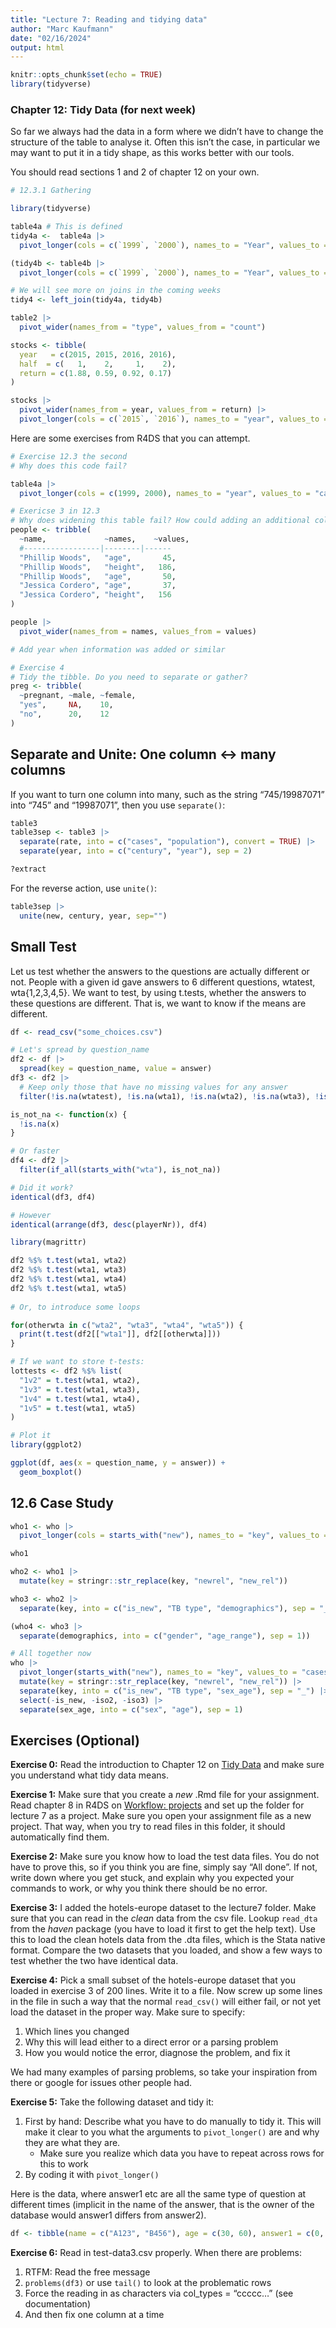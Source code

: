 ```yaml
---
title: "Lecture 7: Reading and tidying data"
author: "Marc Kaufmann"
date: "02/16/2024"
output: html
---
```


```r
knitr::opts_chunk$set(echo = TRUE)
library(tidyverse)
```

### Chapter 12: Tidy Data (for next week)

So far we always had the data in a form where we didn't have to change the structure of the table to analyse it. Often this isn't the case, in particular we may want to put it in a tidy shape, as this works better with our tools.

You should read sections 1 and 2 of chapter 12 on your own.

```r
# 12.3.1 Gathering

library(tidyverse)

table4a # This is defined 
tidy4a <-  table4a |>
  pivot_longer(cols = c(`1999`, `2000`), names_to = "Year", values_to = "Cases")

(tidy4b <- table4b |>
  pivot_longer(cols = c(`1999`, `2000`), names_to = "Year", values_to = "population"))

# We will see more on joins in the coming weeks
tidy4 <- left_join(tidy4a, tidy4b)

table2 |> 
  pivot_wider(names_from = "type", values_from = "count")

stocks <- tibble(
  year   = c(2015, 2015, 2016, 2016),
  half  = c(   1,    2,     1,    2),
  return = c(1.88, 0.59, 0.92, 0.17)
)

stocks |>
  pivot_wider(names_from = year, values_from = return) |>
  pivot_longer(cols = c(`2015`, `2016`), names_to = "year", values_to = "return", names_transform = list(year = as.double))

```

Here are some exercises from R4DS that you can attempt.

```r
# Exercise 12.3 the second
# Why does this code fail?

table4a |> 
  pivot_longer(cols = c(1999, 2000), names_to = "year", values_to = "cases")

# Exericse 3 in 12.3
# Why does widening this table fail? How could adding an additional column help?
people <- tribble(
  ~name,             ~names,    ~values,
  #-----------------|--------|------
  "Phillip Woods",   "age",       45,
  "Phillip Woods",   "height",   186,
  "Phillip Woods",   "age",       50,
  "Jessica Cordero", "age",       37,
  "Jessica Cordero", "height",   156
)

people |>
  pivot_wider(names_from = names, values_from = values)

# Add year when information was added or similar

# Exercise 4 
# Tidy the tibble. Do you need to separate or gather?
preg <- tribble(
  ~pregnant, ~male, ~female,
  "yes",     NA,    10,
  "no",      20,    12
)
```

## Separate and Unite: One column <-> many columns

If you want to turn one column into many, such as the string "745/19987071" into "745" and "19987071", then you use `separate()`:

```r
table3
table3sep <- table3 |>
  separate(rate, into = c("cases", "population"), convert = TRUE) |>
  separate(year, into = c("century", "year"), sep = 2)

?extract
```

For the reverse action, use `unite()`:

```r
table3sep |>
  unite(new, century, year, sep="")

```

## Small Test 

Let us test whether the answers to the questions are actually different or not. People with a given id gave answers to 6 different questions, wtatest, wta{1,2,3,4,5}. We want to test, by using t.tests, whether the answers to these questions are different. That is, we want to know if the means are different.

```r
df <- read_csv("some_choices.csv")

# Let's spread by question_name
df2 <- df |>
  spread(key = question_name, value = answer)  
df3 <- df2 |>
  # Keep only those that have no missing values for any answer
  filter(!is.na(wtatest), !is.na(wta1), !is.na(wta2), !is.na(wta3), !is.na(wta4), !is.na(wta5))

is_not_na <- function(x) {
  !is.na(x)
}

# Or faster
df4 <- df2 |>
  filter(if_all(starts_with("wta"), is_not_na))

# Did it work?
identical(df3, df4)

# However
identical(arrange(df3, desc(playerNr)), df4)

library(magrittr)

df2 %$% t.test(wta1, wta2)  
df2 %$% t.test(wta1, wta3)  
df2 %$% t.test(wta1, wta4)  
df2 %$% t.test(wta1, wta5)  
  
# Or, to introduce some loops

for(otherwta in c("wta2", "wta3", "wta4", "wta5")) {
  print(t.test(df2[["wta1"]], df2[[otherwta]]))
}

# If we want to store t-tests:
lottests <- df2 %$% list(
  "1v2" = t.test(wta1, wta2),
  "1v3" = t.test(wta1, wta3),
  "1v4" = t.test(wta1, wta4),
  "1v5" = t.test(wta1, wta5)
)

# Plot it
library(ggplot2)

ggplot(df, aes(x = question_name, y = answer)) +
  geom_boxplot()

```

## 12.6 Case Study

```r
who1 <- who |>
  pivot_longer(cols = starts_with("new"), names_to = "key", values_to = "cases", values_drop_na = TRUE)

who1

who2 <- who1 |>
  mutate(key = stringr::str_replace(key, "newrel", "new_rel"))

who3 <- who2 |>
  separate(key, into = c("is_new", "TB type", "demographics"), sep = "_")

(who4 <- who3 |>
  separate(demographics, into = c("gender", "age_range"), sep = 1))

# All together now
who |>
  pivot_longer(starts_with("new"), names_to = "key", values_to = "cases", values_drop_na = TRUE) |>
  mutate(key = stringr::str_replace(key, "newrel", "new_rel")) |>
  separate(key, into = c("is_new", "TB type", "sex_age"), sep = "_") |>
  select(-is_new, -iso2, -iso3) |>
  separate(sex_age, into = c("sex", "age"), sep = 1)
```


## Exercises (Optional)

**Exercise 0:** Read the introduction to Chapter 12 on [Tidy Data](https://r4ds.had.co.nz/tidy-data.html) and make sure you understand what tidy data means.

**Exercise 1:** Make sure that you create a *new* .Rmd file for your assignment. Read chapter 8 in R4DS on [Workflow: projects](https://r4ds.had.co.nz/workflow-projects.html) and set up the folder for lecture 7 as a project. Make sure you open your assignment file as a new project. That way, when you try to read files in this folder, it should automatically find them.

**Exercise 2:** Make sure you know how to load the test data files. You do not have to prove this, so if you think you are fine, simply say "All done". If not, write down where you get stuck, and explain why you expected your commands to work, or why you think there should be no error.

**Exercise 3:** I added the hotels-europe dataset to the lecture7 folder. Make sure that you can read in the *clean* data from the csv file. Lookup `read_dta` from the *haven* package (you have to load it first to get the help text). Use this to load the clean hotels data from the .dta files, which is the Stata native format. Compare the two datasets that you loaded, and show a few ways to test whether the two have identical data.

**Exercise 4:** Pick a small subset of the hotels-europe dataset that you loaded in exercise 3 of 200 lines. Write it to a file. Now screw up some lines in the file in such a way that the normal `read_csv()` will either fail, or not yet load the dataset in the proper way. Make sure to specify:

1. Which lines you changed
2. Why this will lead either to a direct error or a parsing problem
3. How you would notice the error, diagnose the problem, and fix it

We had many examples of parsing problems, so take your inspiration from there or google for issues other people had.

**Exercise 5:** Take the following dataset and tidy it:

1. First by hand: Describe what you have to do manually to tidy it. This will make it clear to you what the arguments to `pivot_longer()` are and why they are what they are.
    - Make sure you realize which data you have to repeat across rows for this to work
2. By coding it with `pivot_longer()`

Here is the data, where answer1 etc are all the same type of question at different times (implicit in the name of the answer, that is the owner of the database would answer1 differs from answer2).

```r
df <- tibble(name = c("A123", "B456"), age = c(30, 60), answer1 = c(0, 1), answer2 = c(1,1), answer3 = c(1,0), answer4 = c(0,0))
```

**Exercise 6:** Read in test-data3.csv properly. When there are problems:

1. RTFM: Read the free message
2. `problems(df3)` or use `tail()` to look at the problematic rows
3. Force the reading in as characters via col_types = "ccccc..." (see documentation)
4. And then fix one column at a time